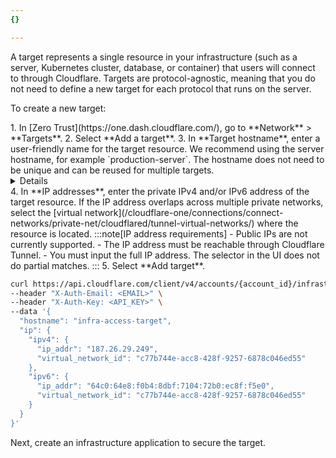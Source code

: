 ```yaml
---
{}

---
```



A target represents a single resource in your infrastructure (such as a server, Kubernetes cluster, database, or container) that users will connect to through Cloudflare. Targets are protocol-agnostic, meaning that you do not need to define a new target for each protocol that runs on the server.

To create a new target:

<Tabs>
<TabItem label="Dashboard">
1. In [Zero Trust](https://one.dash.cloudflare.com/), go to **Network** > **Targets**.
2. Select **Add a target**.
3. In **Target hostname**, enter a user-friendly name for the target resource. We recommend using the server hostname, for example `production-server`. The hostname does not need to be unique and can be reused for multiple targets.
	<Details header="Format restrictions">
			- Case insensitive
			- Contain no more than 255 characters
			- Contain only alphanumeric characters, `-`, or `.` (no spaces allowed)
			- Start and end with an alphanumeric character
	</Details>
4. In **IP addresses**, enter the private IPv4 and/or IPv6 address of the target resource. If the IP address overlaps across multiple private networks, select the [virtual network](/cloudflare-one/connections/connect-networks/private-net/cloudflared/tunnel-virtual-networks/) where the resource is located.
:::note[IP address requirements]
- Public IPs are not currently supported.
- The IP address must be reachable through Cloudflare Tunnel.
- You must input the full IP address. The selector in the UI does not do partial matches.
:::
5. Select **Add target**.
</TabItem>
<TabItem label="API">

```sh
curl https://api.cloudflare.com/client/v4/accounts/{account_id}/infrastructure/targets \
--header "X-Auth-Email: <EMAIL>" \
--header "X-Auth-Key: <API_KEY>" \
--data '{
  "hostname": "infra-access-target",
  "ip": {
    "ipv4": {
      "ip_addr": "187.26.29.249",
      "virtual_network_id": "c77b744e-acc8-428f-9257-6878c046ed55"
    },
    "ipv6": {
      "ip_addr": "64c0:64e8:f0b4:8dbf:7104:72b0:ec8f:f5e0",
      "virtual_network_id": "c77b744e-acc8-428f-9257-6878c046ed55"
    }
  }
}'
```

</TabItem>
</Tabs>

Next, create an infrastructure application to secure the target.